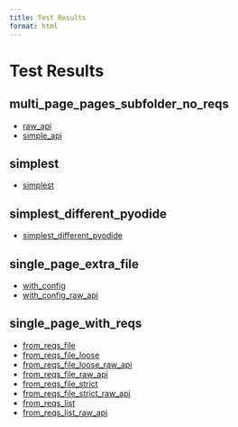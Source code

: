 ```yaml
---
title: Test Results
format: html
---
```


# Test Results


## multi_page_pages_subfolder_no_reqs

  - [raw_api](..\tests\multi_page_pages_subfolder_no_reqs\raw_api\docs\index.html)
  - [simple_api](..\tests\multi_page_pages_subfolder_no_reqs\simple_api\docs\index.html)

## simplest

- [simplest](..\tests\simplest\docs\index.html)

## simplest_different_pyodide

- [simplest_different_pyodide](..\tests\simplest_different_pyodide\docs\index.html)

## single_page_extra_file

  - [with_config](..\tests\single_page_extra_file\with_config\docs\index.html)
  - [with_config_raw_api](..\tests\single_page_extra_file\with_config_raw_api\docs\index.html)

## single_page_with_reqs

  - [from_reqs_file](..\tests\single_page_with_reqs\from_reqs_file\docs\index.html)
  - [from_reqs_file_loose](..\tests\single_page_with_reqs\from_reqs_file_loose\docs\index.html)
  - [from_reqs_file_loose_raw_api](..\tests\single_page_with_reqs\from_reqs_file_loose_raw_api\docs\index.html)
  - [from_reqs_file_raw_api](..\tests\single_page_with_reqs\from_reqs_file_raw_api\docs\index.html)
  - [from_reqs_file_strict](..\tests\single_page_with_reqs\from_reqs_file_strict\docs\index.html)
  - [from_reqs_file_strict_raw_api](..\tests\single_page_with_reqs\from_reqs_file_strict_raw_api\docs\index.html)
  - [from_reqs_list](..\tests\single_page_with_reqs\from_reqs_list\docs\index.html)
  - [from_reqs_list_raw_api](..\tests\single_page_with_reqs\from_reqs_list_raw_api\docs\index.html)